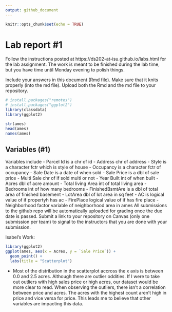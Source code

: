 ```yaml
---
output: github_document
---
```


<!-- README.md is generated from README.Rmd. Please edit the README.Rmd file -->


```r
knitr::opts_chunk$set(echo = TRUE)
```

# Lab report #1




Follow the instructions posted at https://ds202-at-isu.github.io/labs.html for the lab assignment. The work is meant to be finished during the lab time, but you have time until Monday evening to polish things.

Include your answers in this document (Rmd file). Make sure that it knits properly (into the md file). Upload both the Rmd and the md file to your repository.  

```r
# install.packages("remotes")
# install.packages("ggplot2")
library(classdata)
library(ggplot2)

str(ames)
head(ames)
names(ames)
```
## Variables (#1)
Variables include
- Parcel Id is a chr of id
- Address chr of address
- Style is a character fctr which is style of house
- Occupancy is a character fctr of occupancy
- Sale Date is a date of when sold
- Sale Price is a dbl of sale price
- Multi Sale chr of if sold multi or not
- Year Built int of when built
- Acres dbl of acre amount
- Total living Area int of total living area
- Bedrooms int of how many bedrooms
- FinishedBsmtAre is a dbl of total area of finished basement
- LotArea dbl of lot area in sq feet
- AC is logical value of if propertyh has ac
- FirePlace logical value of if has fire place
- Neighborhood factor variable of neighborhood area in ames
All submissions to the github repo will be automatically uploaded for grading once the due date is passed.
Submit a link to your repository on Canvas (only one submission per team) to signal to the instructors that you are done with your submission.

Isabel's Work:
```r
library(ggplot2)
ggplot(ames, aes(x = Acres, y = `Sale Price`)) +
  geom_point() +
  labs(title = "Scatterplot")
```

- Most of the distribution in the scatterplot accross the x axis is between 0.0 and 2.5 acres. Although there are outlier oddities. If I were to take out outliers with high sales price or high acres, our dataset would be more clear to read. When observing the outliers, there isn't a correlation between price and acres. The acres with the highest count aren't high in price and vice versa for price. This leads me to believe that other variables are impacting this data.
